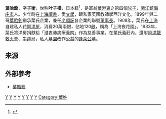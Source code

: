 '''葉貽銓'''，字'''子衡'''，世称'''叶子横'''，日本籍<ref>{{cite web |url=http://sports.sina.com.cn/o/e/2015-09-07/doc-ifxhqhun8469789.shtml |title=旧上海有歌舞厅更有跑马场 马路的起源竟出自这里 |publisher=新浪体育 |date=2015年9月7日 |access-date=2016-01-23 |archive-date=2017-03-25 |archive-url=https://web.archive.org/web/20170325191351/http://sports.sina.com.cn/o/e/2015-09-07/doc-ifxhqhun8469789.shtml |dead-url=no }}</ref>，是富翁[[葉澄衷|葉澄衷]]之第四個[[兒子|兒子]]，[[浙江|浙江]][[镇海区_(宁波市)|鎮海]][[庄市街道|庄市]]人。少年時在[[上海|上海]][[讀書|讀書]]，愛[[文學|文學]]，跟私家英國教師學西洋文化。1899年與二哥[[葉貽釗|葉貽釗]]繼承葉氏企業，兼任[[老順記|老順記]]各企業的聯號[[董事長|董事長]]。1908年，葉氏在[[上海|上海]]自建私人花園[[洋房|洋房]]，消費20萬兩銀，佔地120[[畝|畝]]，稱為「上海夜花園」。1933年，葉氏將洋房捐獻給「澄衷肺病療養院」作為慈善事業。在葉氏義莊內，還附設[[消防處|洋龍救火會]]、[[牛痘|牛痘]]局，私人[[墓園|墓園]]改作公益的[[蓬萊公墓|蓬萊公墓]]。

==来源==
{{reflist}}

== 外部參考 ==
* [https://web.archive.org/web/20100625224259/http://zs.zhxww.net/rwzs/rwzs/rwzs_sbgl/20080414145054.htm 葉貽銓]

{{Chinese merchant-stub}}

[[Category:中国商人|Y]]
[[Category:镇海县人|Y]]
[[Category:宁波商帮|Y]]
[[Category:宁波裔上海人|Y]]
[[Category:甬帮买办|Y]]
[[Category:叶澄衷家族|Y]]
[[Category:中國慈善家|Y]]
[[Category:宁波裔日本人|Y]]
[[Category:葉姓|Category:葉姓]]